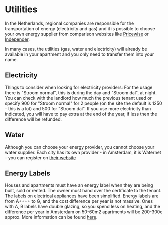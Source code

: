 # Utilities

In the Netherlands, regional companies are responsible for the transportation of energy (electricity and gas) and it is possible to choose your own energy supplier from comparison websites like [Pricewise](https://www.pricewise.nl/energie-vergelijken/) or [Independer](https://www.independer.nl/energie/info/besparen/energieverbruik-berekenen).

In many cases, the utilities (gas, water and electricity) will already be available in your apartment and you only need to transfer them into your name.

## Electricity
Things to consider when looking for electricity providers:
For the usage there is "Stroom normal", this is during the day and "Stroom dal", at night. You can check with the landlord how much the previous tenant used or specify 900 for "Stroom normal" for 2 people (on the site the default is 1250 - this is a lot) and 500 for "Stroom dal". If you use more electricity than indicated, you will have to pay extra at the end of the year, if less then the difference will be refunded.

## Water
Although you can choose your energy provider, you cannot choose your water supplier. Each city has its own provider - in Amsterdam, it is Waternet - you can register on [their website](https://www.waternet.nl/en/service-and-contact/moving-home/register/#/)

## Energy Labels
Houses and apartments must have an energy label when they are being built, sold or rented. The owner must hand over the certificate to the tenant. The labels on electrical appliances have been simplified. Energy labels are from A++++ to G, and the cost difference per year is not massive. Ones with A, B labels have double glazing, so you spend less on heating, and the difference per year in Amsterdam on 50-60m2 apartments will be 200-300e approx. More information can be found [here](https://www.funda.nl/en/meer-weten/energielabel/).
